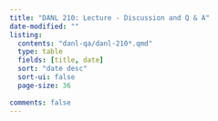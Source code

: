 ```yaml
---
title: "DANL 210: Lecture - Discussion and Q & A"
date-modified: ""
listing:
  contents: "danl-qa/danl-210*.qmd"
  type: table
  fields: [title, date]
  sort: "date desc"
  sort-ui: false
  page-size: 36
  
comments: false
---
```

